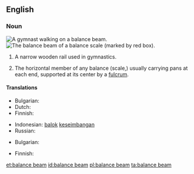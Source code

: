 ==English==
{{wikipedia}}

===Noun===
[[File:Vasiliki_Millousi_2013_10.JPG|thumb|A [[gymnast]] walking on a '''balance beam'''.]]
[[File:Balance à tabac 1850 (beam highlighted).JPG|thumb|The '''balance beam''' of a balance [[scale]] (marked by red box).]]
{{en-noun|head=[[balance]] [[beam]]}}

# {{label|en|gymnastics}} A narrow wooden rail used in gymnastics.
# The horizontal member of any balance (scale,) usually carrying pans at each end, supported at its center by a [[fulcrum]].

====Translations====
{{trans-top|gymnastics: narrow wooden rail}}
* Bulgarian: {{t+|bg|греда}}
* Dutch: {{t|nl|evenwichtsbalk}}
* Finnish: {{t+|fi|puomi}}
{{trans-mid}}
* Indonesian: [[balok]] [[imbang|keseimbangan]]
* Russian: {{t+|ru|бревно́|n}}
{{trans-bottom}}

{{trans-top|horizontal member of a balance}}
* Bulgarian: {{t+|bg|кобилица}}
{{trans-mid}}
* Finnish: {{t+|fi|orsi}}
{{trans-bottom}}

[[et:balance beam]]
[[id:balance beam]]
[[pl:balance beam]]
[[ta:balance beam]]